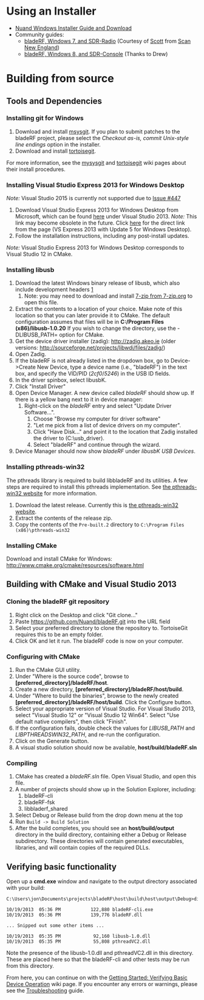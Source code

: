 = Using an Installer =
* [https://www.nuand.com/windows.php Nuand Windows Installer Guide and Download]
* Community guides:
** [http://www.scan-ne.net/bladerf/bladerfwin7.html  bladeRF, Windows 7, and SDR-Radio] (Courtesy of [http://nuand.com/forums/viewtopic.php?f=9&t=3526 Scott] from [http://www.scan-ne.net Scan New England])
** [http://nuand.com/forums/viewtopic.php?f=5&t=3498 bladeRF, Windows 8, and SDR-Console] (Thanks to Drew)

= Building from source =
== Tools and Dependencies ==
=== Installing git for Windows ===
# Download and install [http://msysgit.github.io/ msysgit]. If you plan to submit patches to the bladeRF project, please select the ''Checkout as-is, commit Unix-style line endings'' option in the installer.
# Download and install [http://code.google.com/p/tortoisegit/wiki/Download tortoisegit].

For more information, see the [https://github.com/msysgit/msysgit/wiki/InstallMSysGit mysysgit] and [http://code.google.com/p/tortoisegit/wiki/SetupHowTo tortoisegit] wiki pages about their install procedures.

=== Installing Visual Studio Express 2013 for Windows Desktop ===

''Note:'' Visual Studio 2015 is currently not supported due to [https://github.com/Nuand/bladeRF/issues/447 Issue #447]

# Download Visual Studio Express 2013 for Windows Desktop from Microsoft, which can be found [https://www.visualstudio.com/downloads/download-visual-studio-vs here] under Visual Studio 2013. ''Note:'' This link may become obsolete in the future. Click [https://go.microsoft.com/fwlink/?LinkId=532500&clcid=0x409 here] for the direct link from the page (VS Express 2013 with Update 5 for Windows Desktop).
# Follow the installation instructions, including any post-install updates.

''Note:'' Visual Studio Express 2013 for Windows Desktop corresponds to Visual Studio 12 in CMake.

=== Installing libusb ===

# Download the latest Windows binary release of libusb, which also include development headers [http://sourceforge.net/projects/libusb/files/libusb-1.0/libusb-1.0.20/libusb-1.0.20.7z/download]
## Note: you may need to download and install [http://www.7-zip.org/ 7-zip from 7-zip.org] to open this file.
# Extract the contents to a location of your choice. Make note of this location so that you can later provide it to CMake. The default configuration assumes that files will be in '''C:/Program Files (x86)/libusb-1.0.20''' If you wish to change the directory, use the -DLIBUSB_PATH= option for CMake.
# Get the device driver installer (zadig): http://zadig.akeo.ie (older versions: http://sourceforge.net/projects/libwdi/files/zadig/)
# Open Zadig. 
# If the bladeRF is not already listed in the dropdown box, go to Device->Create New Device, type a device name (i.e., "bladeRF") in the text box, and specify the VID/PID (''2cf0''/''5246'') in the USB ID fields.
# In the driver spinbox, select libusbK.
# Click "Install Driver"
# Open Device Manager.  A new device called ''bladeRF'' should show up. If there is a yellow bang next to it in device manager:
## Right-click on the ''bladeRF'' entry and select "Update Driver Software...".  
### Choose "Browse my computer for driver software"
### "Let me pick from a list of device drivers on my computer".  
### Click "Have Disk..." and point it to the location that Zadig installed the driver to (C:\usb_driver).  
### Select "bladeRF" and continue through the wizard.
# Device Manager should now show ''bladeRF'' under ''libusbK USB Devices''.

=== Installing pthreads-win32 ===
The pthreads library is required to build libbladeRF and its utilities. A few steps are required to install this pthreads implementation. See [http://www.sourceware.org/pthreads-win32/ the pthreads-win32 website] for more information.

# Download the latest release. Currently this is [ftp://sourceware.org/pub/pthreads-win32/pthreads-w32-2-9-1-release.zip the pthreads-win32 website].
# Extract the contents of the release zip.
# Copy the contents of the <code>Pre-built.2</code> directory to <code>C:\Program Files (x86)\pthreads-win32</code>

=== Installing CMake ===
Download and install CMake for Windows: 
http://www.cmake.org/cmake/resources/software.html

== Building with CMake and Visual Studio 2013 ==
=== Cloning the bladeRF git repository ===
# Right click on the Desktop and click "Git clone..."
# Paste https://github.com/Nuand/bladeRF.git into the URL field
# Select your preferred directory to clone the repository to. TortoiseGit requires this to be an empty folder.
# Click OK and let it run. The bladeRF code is now on your computer.
=== Configuring with CMake ===
# Run the CMake GUI utility. 
# Under "Where is the source code", browse to '''[preferred_directory]/bladeRF/host'''. 
# Create a new directory, '''[preferred_directory]/bladeRF/host/build'''. 
# Under "Where to build the binaries", browse to the newly created '''[preferred_directory]/bladeRF/host/build'''. Click the Configure button. 
# Select your appropriate version of Visual Studio.  For Visual Studio 2013, select "Visual Studio 12" or "Visual Studio 12 Win64".  Select "Use default native compilers", then click "Finish". 
# If the configuration fails, double check the values for ''LIBUSB_PATH'' and ''LIBPTHREADSWIN32_PATH'', and re-run the configuration.
# Click on the Generate button.
# A visual studio solution should now be available, '''host/build/bladeRF.sln'''

=== Compiling ===
# CMake has created a ''bladeRF.sln'' file.  Open Visual Studio, and open this file.
# A number of projects should show up in the Solution Explorer, including:
## bladeRF-cli
## bladeRF-fsk
## libbladerf_shared
# Select Debug or Release build from the drop down menu at the top
# Run <code>Build -> Build Solution</code>
# After the build completes, you should see an '''host/build/output''' directory in the build directory, containing either a Debug or Release subdirectory. These directories will contain generated executables, libraries, and will contain copies of the required DLLs.

== Verifying basic functionality ==
Open up a '''cmd.exe''' window and navigate to the output directory associated with your build:

<pre>
C:\Users\jon\Documents\projects\bladeRF\host\build\host\output\Debug>dir

10/19/2013  05:36 PM           122,880 bladeRF-cli.exe
10/19/2013  05:36 PM           139,776 bladeRF.dll

... Snipped out some other items ...

10/19/2013  05:35 PM            92,160 libusb-1.0.dll
10/19/2013  05:35 PM            55,808 pthreadVC2.dll

</pre>

Note the presence of the libusb-1.0.dll and pthreadVC2.dll in this directory. These are placed here so that the bladeRF-cli and other tests may be run from this directory.

From here, you can continue on with the [[Getting Started: Verifying Basic Device Operation]] wiki page. If you encounter any errors or warnings, please see the [[Troubleshooting]] guide.
